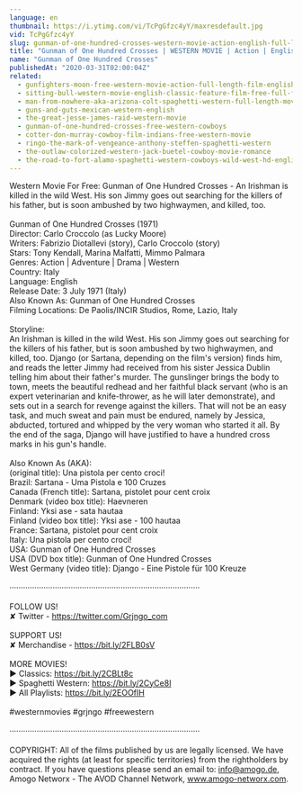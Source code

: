```yaml
---
language: en
thumbnail: https://i.ytimg.com/vi/TcPgGfzc4yY/maxresdefault.jpg
vid: TcPgGfzc4yY
slug: gunman-of-one-hundred-crosses-western-movie-action-english-full-length
title: "Gunman of One Hundred Crosses | WESTERN MOVIE | Action | English | Full Length"
name: "Gunman of One Hundred Crosses"
publishedAt: "2020-03-31T02:00:04Z"
related:
  - gunfighters-moon-free-western-movie-action-full-length-film-english
  - sitting-bull-western-movie-english-classic-feature-film-free-full-flick-free-western-movies
  - man-from-nowhere-aka-arizona-colt-spaghetti-western-full-length-movie-english-hd-free-films
  - guns-and-guts-mexican-western-english
  - the-great-jesse-james-raid-western-movie
  - gunman-of-one-hundred-crosses-free-western-cowboys
  - cotter-don-murray-cowboy-film-indians-free-western-movie
  - ringo-the-mark-of-vengeance-anthony-steffen-spaghetti-western
  - the-outlaw-colorized-western-jack-buetel-cowboy-movie-romance
  - the-road-to-fort-alamo-spaghetti-western-cowboys-wild-west-hd-english
---
```


Western Movie For Free: Gunman of One Hundred Crosses - An Irishman is killed in the wild West. His son Jimmy goes out searching for the killers of his father, but is soon ambushed by two highwaymen, and killed, too.<br />
<br />
Gunman of One Hundred Crosses (1971)<br />
Director: Carlo Croccolo (as Lucky Moore)<br />
Writers: Fabrizio Diotallevi (story), Carlo Croccolo (story)<br />
Stars: Tony Kendall, Marina Malfatti, Mimmo Palmara <br />
Genres: Action | Adventure | Drama | Western<br />
Country: Italy<br />
Language: English<br />
Release Date: 3 July 1971 (Italy) <br />
Also Known As: Gunman of One Hundred Crosses <br />
Filming Locations: De Paolis/INCIR Studios, Rome, Lazio, Italy<br />
<br />
Storyline:<br />
An Irishman is killed in the wild West. His son Jimmy goes out searching for the killers of his father, but is soon ambushed by two highwaymen, and killed, too. Django (or Sartana, depending on the film's version) finds him, and reads the letter Jimmy had received from his sister Jessica Dublin telling him about their father's murder. The gunslinger brings the body to town, meets the beautiful redhead and her faithful black servant (who is an expert veterinarian and knife-thrower, as he will later demonstrate), and sets out in a search for revenge against the killers. That will not be an easy task, and much sweat and pain must be endured, namely by Jessica, abducted, tortured and whipped by the very woman who started it all. By the end of the saga, Django will have justified to have a hundred cross marks in his gun's handle.<br />
<br />
Also Known As (AKA):<br />
(original title): Una pistola per cento croci!<br />
Brazil: Sartana - Uma Pistola e 100 Cruzes<br />
Canada (French title): Sartana, pistolet pour cent croix<br />
Denmark (video box title): Haevneren<br />
Finland: Yksi ase - sata hautaa<br />
Finland (video box title): Yksi ase - 100 hautaa<br />
France: Sartana, pistolet pour cent croix<br />
Italy: Una pistola per cento croci!<br />
USA: Gunman of One Hundred Crosses<br />
USA (DVD box title): Gunman of One Hundred Crosses<br />
West Germany (video title): Django - Eine Pistole für 100 Kreuze<br />
<br />
····················································································<br />
<br />
FOLLOW US!<br />
✘ Twitter - https://twitter.com/Grjngo_com<br />
<br />
SUPPORT US!<br />
✘ Merchandise - https://bit.ly/2FLB0sV<br />
<br />
MORE MOVIES! <br />
► Classics: https://bit.ly/2CBLt8c <br />
► Spaghetti Western: https://bit.ly/2CyCe8I <br />
► All Playlists: https://bit.ly/2EOOfIH <br />
<br />
#westernmovies #grjngo #freewestern<br />
<br />
····················································································<br />
<br />
COPYRIGHT: All of the films published by us are legally licensed. We have acquired the rights (at least for specific territories) from the rightholders by contract. If you have questions please send an email to: info@amogo.de, Amogo Networx - The AVOD Channel Network, www.amogo-networx.com.